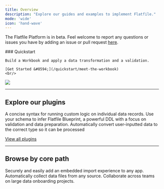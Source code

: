 ```yaml
---
title: Overview
description: "Explore our guides and examples to implement Flatfile."
mode: 'wide'
icon: 'hand-wave'
---
```


<Info>The Flatfile Platform is in beta. Feel welcome to report any questions or issues you have by adding an issue or pull request [here](https://github.com/FlatFilers/Guides/issues).</Info>

<div className="grid sm:grid-cols-6 gap-x-4 flex" style={{alignItems: 'flex-end', marginBottom: '-3em'}}>
  <div className="col-span-3">
    ### Quickstart

    Build a Workbook and apply a data transformation and a validation.

    [Get Started &#8594;](/quickstart/meet-the-workbook)
    <br/>
  </div>
  <div className="hidden sm:block col-span-3">
    <img src="/images/homepage.png" className="m-0"/>
  </div>
</div>

***

## Explore our plugins

<CardGroup cols={3}>
  <Card title="record-hook" href="plugins/transform/record-hook" icon="npm" >
  A concise syntax for running custom logic on individual data records.
  </Card>
  <Card title="json-schema" href="plugins/schemas/json-schema" icon="clock">
  Use your schema to infer Flatfile Blueprint, a powerful DDL with a focus on validation and data preparation.
  </Card>
  <Card title="autocast" href="plugins/transform/autocast" icon="clock">
  Automatically convert user-inputted data to the correct type so it can be processed
  </Card>
</CardGroup>

[View all plugins](plugins)

***

## Browse by core path

<CardGroup cols={3}>
  <Card title="Embed in your app" icon="person-to-portal" href="/core-paths/embedding" >
    Securely and easily add an embedded import experience to any app.
  </Card>
  <Card title="Setup headless file feeds" icon="bolt-auto" href="/core-paths/headless" >
    Automatically collect data files from any source.
  </Card>
  <Card title="Run onboarding projects" icon="arrow-progress" href="/core-paths/collaborate">
    Collaborate across teams on large data onboarding projects.
  </Card>
</CardGroup>
